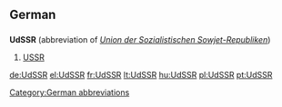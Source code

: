 ==German==

==={{abbreviation-old|de}}===
'''UdSSR''' {{f}} (abbreviation of ''[[Union der Sozialistischen Sowjet-Republiken]]'')

# [[USSR]]

[[Category:German abbreviations]]

[[de:UdSSR]]
[[el:UdSSR]]
[[fr:UdSSR]]
[[lt:UdSSR]]
[[hu:UdSSR]]
[[pl:UdSSR]]
[[pt:UdSSR]]